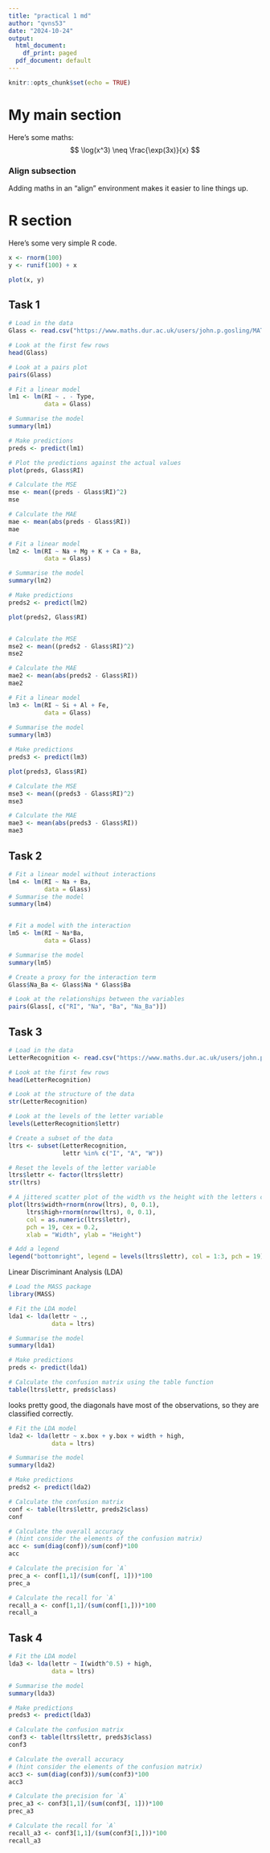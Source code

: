 ---
title: "practical 1 md"
author: "qvns53"
date: "2024-10-24"
output:
  html_document:
    df_print: paged
  pdf_document: default
---

```{r setup, include=FALSE}
knitr::opts_chunk$set(echo = TRUE)
```

# My main section

Here's some maths:
$$
\log(x^3) \neq \frac{\exp(3x)}{x}
$$


### Align subsection

Adding maths in an "align" environment makes it easier to line things up.
\begin{align*}
\mu &\sim \text{N}(0,1),\\
X_i|\mu &\sim \text{N}(\mu,1), ~~~i=1,\dots,n. 
\end{align*}

# R section

Here's some very simple R code.

```{r}
x <- rnorm(100)
y <- runif(100) + x
```

```{r}
plot(x, y)
```


## Task 1

```{r}
# Load in the data
Glass <- read.csv("https://www.maths.dur.ac.uk/users/john.p.gosling/MATH3431_practicals/Glass.csv")

# Look at the first few rows
head(Glass)

# Look at a pairs plot
pairs(Glass)
```


```{r}
# Fit a linear model
lm1 <- lm(RI ~ . - Type,
          data = Glass)

# Summarise the model
summary(lm1)

# Make predictions
preds <- predict(lm1)

# Plot the predictions against the actual values
plot(preds, Glass$RI)
```


```{r}
# Calculate the MSE
mse <- mean((preds - Glass$RI)^2)
mse

# Calculate the MAE
mae <- mean(abs(preds - Glass$RI))
mae
```


```{r}
# Fit a linear model
lm2 <- lm(RI ~ Na + Mg + K + Ca + Ba,
          data = Glass)

# Summarise the model
summary(lm2)

# Make predictions
preds2 <- predict(lm2)

plot(preds2, Glass$RI)


# Calculate the MSE
mse2 <- mean((preds2 - Glass$RI)^2)
mse2

# Calculate the MAE
mae2 <- mean(abs(preds2 - Glass$RI))
mae2
```

```{r}
# Fit a linear model
lm3 <- lm(RI ~ Si + Al + Fe,
          data = Glass)
          
# Summarise the model
summary(lm3)

# Make predictions
preds3 <- predict(lm3)

plot(preds3, Glass$RI)

# Calculate the MSE
mse3 <- mean((preds3 - Glass$RI)^2)
mse3

# Calculate the MAE
mae3 <- mean(abs(preds3 - Glass$RI))
mae3

```

## Task 2

```{r}
# Fit a linear model without interactions
lm4 <- lm(RI ~ Na + Ba,
          data = Glass)
# Summarise the model
summary(lm4)


# Fit a model with the interaction
lm5 <- lm(RI ~ Na*Ba,
          data = Glass)

# Summarise the model
summary(lm5)
```

```{r}
# Create a proxy for the interaction term
Glass$Na_Ba <- Glass$Na * Glass$Ba

# Look at the relationships between the variables
pairs(Glass[, c("RI", "Na", "Ba", "Na_Ba")])
```


## Task 3

```{r}
# Load in the data
LetterRecognition <- read.csv("https://www.maths.dur.ac.uk/users/john.p.gosling/MATH3431_practicals/LetterRecognition.csv")

# Look at the first few rows
head(LetterRecognition)

# Look at the structure of the data
str(LetterRecognition)

# Look at the levels of the letter variable
levels(LetterRecognition$lettr)

# Create a subset of the data
ltrs <- subset(LetterRecognition,
               lettr %in% c("I", "A", "W"))

# Reset the levels of the letter variable
ltrs$lettr <- factor(ltrs$lettr)
str(ltrs)
```

```{r}
# A jittered scatter plot of the width vs the height with the letters coloured
plot(ltrs$width+rnorm(nrow(ltrs), 0, 0.1),
     ltrs$high+rnorm(nrow(ltrs), 0, 0.1),
     col = as.numeric(ltrs$lettr),
     pch = 19, cex = 0.2,
     xlab = "Width", ylab = "Height")

# Add a legend
legend("bottomright", legend = levels(ltrs$lettr), col = 1:3, pch = 19)
```
Linear Discriminant Analysis (LDA)

```{r}
# Load the MASS package
library(MASS)

# Fit the LDA model
lda1 <- lda(lettr ~ .,
            data = ltrs)

# Summarise the model
summary(lda1)

# Make predictions
preds <- predict(lda1)

# Calculate the confusion matrix using the table function
table(ltrs$lettr, preds$class)
```

looks pretty good, the diagonals have most of the observations, so they are classified correctly.


```{r}
# Fit the LDA model
lda2 <- lda(lettr ~ x.box + y.box + width + high,
            data = ltrs)

# Summarise the model
summary(lda2)

# Make predictions
preds2 <- predict(lda2)

# Calculate the confusion matrix
conf <- table(ltrs$lettr, preds2$class)
conf

# Calculate the overall accuracy 
# (hint consider the elements of the confusion matrix)
acc <- sum(diag(conf))/sum(conf)*100
acc

# Calculate the precision for `A`
prec_a <- conf[1,1]/(sum(conf[, 1]))*100
prec_a

# Calculate the recall for `A`
recall_a <- conf[1,1]/(sum(conf[1,]))*100
recall_a
```

## Task 4

```{r}
# Fit the LDA model
lda3 <- lda(lettr ~ I(width^0.5) + high,
            data = ltrs)

# Summarise the model
summary(lda3)

# Make predictions
preds3 <- predict(lda3)

# Calculate the confusion matrix
conf3 <- table(ltrs$lettr, preds3$class)
conf3

# Calculate the overall accuracy 
# (hint consider the elements of the confusion matrix)
acc3 <- sum(diag(conf3))/sum(conf3)*100
acc3

# Calculate the precision for `A`
prec_a3 <- conf3[1,1]/(sum(conf3[, 1]))*100
prec_a3

# Calculate the recall for `A`
recall_a3 <- conf3[1,1]/(sum(conf3[1,]))*100
recall_a3

```
